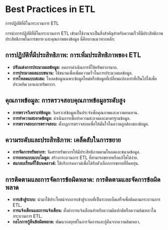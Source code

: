 # Best Practices in ETL

การปฏิบัติที่ดีในกระบวนการ ETL

การนำการปฏิบัติที่ดีในกระบวนการ ETL เข้ามาใช้งานจะเป็นสิ่งสำคัญสำหรับความเร็วที่มีประสิทธิภาพ ประสิทธิภาพในการขยาย และคุณภาพของข้อมูล นี่คือบางแนวทางหลัก:

## การปฏิบัติที่มีประสิทธิภาพ: การเพิ่มประสิทธิภาพของ ETL

- **ปรับแต่งการประมวลผลข้อมูล:** ลดการดำเนินการที่ใช้ทรัพยากรมาก.
- **การประมวลผลแบบขนาน:** ใช้ขนานเพื่อเพิ่มความเร็วในการประมวลผลข้อมูล.
- **การโหลดแบบสะสม:** โหลดข้อมูลเฉพาะข้อมูลใหม่หรือข้อมูลที่เปลี่ยนแปลงเท่าที่เป็นไปได้เพื่อประหยัดเวลาและทรัพยากร.

## คุณภาพข้อมูล: การตรวจสอบคุณภาพข้อมูลระดับสูง

- **การตรวจวิเคราะห์ข้อมูล:** วิเคราะห์ข้อมูลเป็นประจำเพื่อคุณภาพและความทนทาน.
- **การทำความสะอาดข้อมูล:** ดำเนินการเพื่อทำความสะอาดและมาตรฐานข้อมูล.
- **การตรวจสอบการตรวจสอบ:** ตั้งกฎการตรวจสอบเพื่อให้มั่นใจในความถูกต้องของข้อมูล.

## ความระดับและประสิทธิภาพ: เคล็ดลับในการขยาย

- **การจัดการทรัพยากร:** จัดสรรทรัพยากรให้มีประสิทธิภาพตามโหลดและขนาดข้อมูล.
- **การออกแบบแบบโมดูล:** สร้างกระบวนการ ETL ที่สามารถขยายหรือแก้ไขได้ง่าย.
- **สแกลบเรี่ยมที่ใช้บนคลาวด์:** ใช้บริการคลาวด์เพื่อได้รับตัวเลือกการขยายที่ยืดหยุ่น.

## การติดตามและการจัดการข้อผิดพลาด: การติดตามและจัดการข้อผิดพลาด

- **การเข้าสู่ระบบ:** นำมาใช้ประโยชน์จากการเข้าสู่ระบบที่เป็นระบบเบ็ดเสร็จเพื่อติดตามกระบวนการ ETL.
- **การแจ้งเตือนและการแจ้งเตือน:** ตั้งค่าการแจ้งเตือนสำหรับความผิดปกติหรือความล้มเหลวในกระบวนการ ETL.
- **กลไกการกู้คืนข้อผิดพลาด:** พัฒนากลยุทธ์ในการจัดการและกู้คืนจากความล้มเหลว.